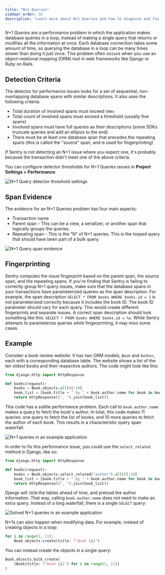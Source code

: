 ```yaml
---
title: "N+1 Queries"
sidebar_order: 10
description: "Learn more about N+1 Queries and how to diagnose and fix them."
---
```


_N+1 Queries_ are a performance problem in which the application makes database queries in a loop, instead of making a single query that returns or modifies all the information at once. Each database connection takes some amount of time, so querying the database in a loop can be many times slower than doing it just once. This problem often occurs when you use an object-relational mapping (ORM) tool in web frameworks like Django or Ruby on Rails.

## Detection Criteria

The detector for performance issues looks for a set of sequential, non-overlapping database spans with similar descriptions. It also uses the following criteria:

- Total duration of involved spans must exceed `50ms`
- Total count of involved spans must exceed a threshold (usually five spans)
- Involved spans must have full queries as their descriptions (some SDKs truncate queries and add an ellipsis to the end)
- There must be at least one database span that precedes the repeating spans (this is called the "source" span, and is used for fingerprinting)

If Sentry is not detecting an N+1 issue where you expect one, it's probably because the transaction didn't meet one of the above criteria.

You can configure detector thresholds for N+1 Queries issues in **Project Settings > Performance**:

![N+1 Query detector threshold settings](./img/n-plus-one-queries-detector-settings.png)

## Span Evidence

The evidence for an N+1 Queries problem has four main aspects:

- Transaction name
- Parent span - This can be a view, a serializer, or another span that logically groups the queries.
- Repeating span - This is the "N" of N+1 queries. This is the looped query that should have been part of a bulk query.

![N+1 Query span evidence](./img/n-plus-one-span-evidence.png)

## Fingerprinting

Sentry computes the issue fingerprint based on the parent span, the source span, and the repeating spans. If you're finding that Sentry is failing to correctly group N+1 query issues, make sure that the database spans in your transactions have parameterized queries as the span description. For example, the span description `SELECT * FROM books WHERE books.id = 1` is not parameterized correctly because it includes the book ID. The book ID parameter should vary for each query. This would create different fingerprints and separate issues. A correct span description should look something like this: `SELECT * FROM books WHERE books.id = %s`. While Sentry attempts to parameterize queries while fingerprinting, it may miss some cases.

## Example

Consider a book review website. It has two ORM models, `Book` and `Author`, each with a corresponding database table. The website shows a list of the ten oldest books and their respective authors. The code might look like this:

```python
from django.http import HttpResponse

def books(request):
    books = Book.objects.all()[:10]
    book_list = [book.title + " by " + book.author.name for book in books]
    return HttpResponse((", ").join(book_list))
```

This code has a subtle performance problem. Each call to `book.author.name` makes a query to fetch the book's author. In total, this code makes 11 queries: one query to fetch the list of books, and 10 more queries to fetch the author of each book. This results in a characteristic query span waterfall:

![N+1 queries in an example application](./img/n-plus-one-queries-before.png)

In order to fix this performance issue, you could use the `select_related` method in Django, like so:

```python
from django.http import HttpResponse

def books(request):
    books = Book.objects.select_related("author").all()[:10]
    book_list = [book.title + " by " + book.author.name for book in books]
    return HttpResponse((", ").join(book_list))
```

Django will `JOIN` the tables ahead of time, and preload the author information. That way, calling `book.author.name` does not need to make an extra query. Instead of a long waterfall, there is a single `SELECT` query:

![Solved N+1 queries in an example application](./img/n-plus-one-queries-after.png)

N+1s can also happen when modifying data. For example, instead of creating objects in a loop:

```python
for i in range(1, 11):
    Book.objects.create(title: f"Book {i}")
```

You can instead create the objects in a single query:

```python
Book.objects.bulk_create(
    [Book(title: f"Book {i}") for i in range(1, 11)]
)
```

